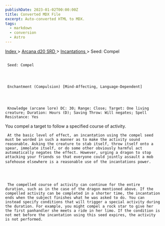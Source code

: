 ```yaml
---
publishDate: 2023-01-02T00:00:00Z
title: Converted MDX File
excerpt: Auto-converted HTML to MDX.
tags:
  - markdown
  - conversion
  - Astro
---
```







[
      Index
     ](-index)
     >
     [
      Arcana d20 SRD
     ](arcana-d20-srd-index)
     >
     [
      Incantations
     ](arcana-d20-srd-incantations-index)
     > Seed: Compel
    





## 
     Seed: Compel
    



     Enchantment (Compulsion) [Mind-Affecting, Language-Dependent]
    



     Knowledge (arcane lore) DC: 30; Range: Close; Target: One living creature; Duration: Hours (D); Saving Throw: Will negates; Spell Resistance: Yes
You compel a target to follow a specified course of activity.
    



     At the basic level of effect, an incantation using the compel seed must be worded in such a manner as to make the activity sound reasonable. Asking the creature to stab itself, throw itself onto a spear, immolate itself, or do some other obviously harmful act automatically negates the effect. However, urging a dragon to stop attacking your friends so that everyone could jointly assault a mob safehouse elsewhere is a reasonable use of the incantations power.
    



     The compelled course of activity can continue for the entire duration, such as in the case of the dragon mentioned above. If the compelled activity can be completed in a shorter time, the incantation ends when the subject finishes what he was asked to do. You can instead specify conditions that will trigger a special activity during the duration. For example, you might compel a rock star to give her the first panhandler she meets a ride in her limo. If the condition is not met before the incantation using this seed expires, the activity is not performed.
    




